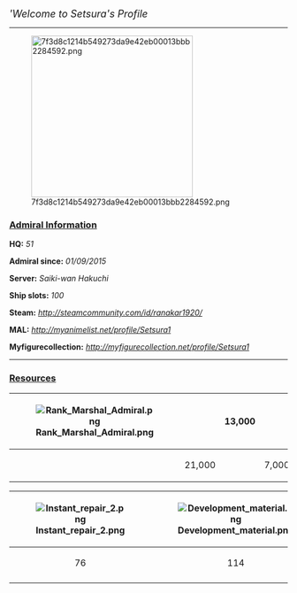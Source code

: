 <p style="text-align:center;"><font size="4">'''Welcome to Setsura's Profile''</font></p>

----
[[File:7f3d8c1214b549273da9e42eb00013bbb2284592.png|thumb|292px]]
=== <u>Admiral Information</u> ===
'''HQ:''' ''51''

'''Admiral since:''' ''01/09/2015''

'''Server:''' ''Saiki-wan Hakuchi''

'''Ship slots:''' ''100''

'''Steam:''' ''http://steamcommunity.com/id/ranakar1920/''

'''MAL:''' ''http://myanimelist.net/profile/Setsura1''

'''Myfigurecollection:''' ''http://myfigurecollection.net/profile/Setsura1''

----
=== <u>Resources</u> ===

{| class="wikitable"
! rowspan="4"|[[File:Rank Marshal Admiral.png]]

| style="text-align:center;" |{{Fuel}}
| style="text-align:center;" |13,000
| style="text-align:center;" |{{Steel}}
| style="text-align:center;" |19,000
|-
| style="text-align:center;" |{{Ammo}}
| style="text-align:center;" |21,000
| style="text-align:center;" |{{Bauxite}}
| style="text-align:center;" |7,000
|}
{| class="wikitable"
|-
! style="text-align:center;" |[[File:Instant repair 2.png]]
! style="text-align:center;" |[[File:Development material.png]]
! style="text-align:center;" |[[File:Improvement Materials.png]]
! style="text-align:center;" |[[File:Medal.png]]
|-
| style="text-align:center;" |76
| style="text-align:center;" |114
| style="text-align:center;" |0
| style="text-align:center;" |0
|-
|}
